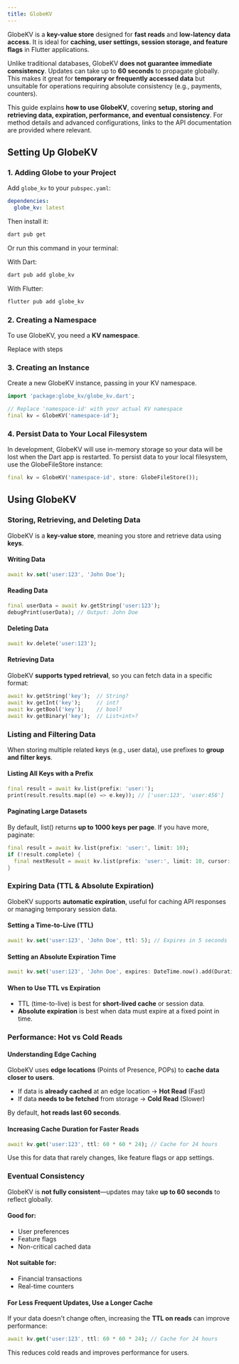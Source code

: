 ```yaml
---
title: GlobeKV
---
```


GlobeKV is a **key-value store** designed for **fast reads** and **low-latency data access**. It is ideal for **caching, user settings, session storage, and feature flags** in Flutter applications.

Unlike traditional databases, GlobeKV **does not guarantee immediate consistency**. Updates can take up to **60 seconds** to propagate globally. This makes it great for **temporary or frequently accessed data** but unsuitable for operations requiring absolute consistency (e.g., payments, counters).

This guide explains **how to use GlobeKV**, covering **setup, storing and retrieving data, expiration, performance, and eventual consistency**. For method details and advanced configurations, links to the API documentation are provided where relevant.

## Setting Up GlobeKV

### 1. Adding Globe to your Project

Add `globe_kv` to your `pubspec.yaml`:

```yaml
dependencies:
  globe_kv: latest
```

Then install it:

```bash
dart pub get
```

Or run this command in your terminal:

With Dart:

```bash
dart pub add globe_kv
```

With Flutter:

```bash
flutter pub add globe_kv
```

### 2. Creating a Namespace

To use GlobeKV, you need a **KV namespace**.

Replace with steps

### 3. Creating an Instance

Create a new GlobeKV instance, passing in your KV namespace.

```dart
import 'package:globe_kv/globe_kv.dart';

// Replace 'namespace-id' with your actual KV namespace
final kv = GlobeKV('namespace-id');
```

### 4. Persist Data to Your Local Filesystem

In development, GlobeKV will use in-memory storage so your data will be lost when the Dart app is restarted. To persist data to your local filesystem, use the GlobeFileStore instance:

```dart
final kv = GlobeKV('namespace-id', store: GlobeFileStore());
```

## Using GlobeKV

### Storing, Retrieving, and Deleting Data

GlobeKV is a **key-value store**, meaning you store and retrieve data using **keys**.

#### Writing Data

```dart
await kv.set('user:123', 'John Doe');
```

#### Reading Data

```dart
final userData = await kv.getString('user:123');
debugPrint(userData); // Output: John Doe
```

#### Deleting Data

```dart
await kv.delete('user:123');
```

#### Retrieving Data

GlobeKV **supports typed retrieval**, so you can fetch data in a specific format:

```dart
await kv.getString('key');  // String?
await kv.getInt('key');     // int?
await kv.getBool('key');    // bool?
await kv.getBinary('key');  // List<int>?
```

### Listing and Filtering Data

When storing multiple related keys (e.g., user data), use prefixes to **group and filter keys**.

#### Listing All Keys with a Prefix

```dart
final result = await kv.list(prefix: 'user:');
print(result.results.map((e) => e.key)); // ['user:123', 'user:456']
```

#### Paginating Large Datasets

By default, list() returns **up to 1000 keys per page**. If you have more, paginate:

```dart
final result = await kv.list(prefix: 'user:', limit: 10);
if (!result.complete) {
  final nextResult = await kv.list(prefix: 'user:', limit: 10, cursor: result.cursor!);
}
```

### Expiring Data (TTL & Absolute Expiration)

GlobeKV supports **automatic expiration**, useful for caching API responses or managing temporary session data.

#### Setting a Time-to-Live (TTL)

```dart
await kv.set('user:123', 'John Doe', ttl: 5); // Expires in 5 seconds
```

#### Setting an Absolute Expiration Time

```dart
await kv.set('user:123', 'John Doe', expires: DateTime.now().add(Duration(minutes: 5)));
```

#### When to Use TTL vs Expiration

- TTL (time-to-live) is best for **short-lived cache** or session data.
- **Absolute expiration** is best when data must expire at a fixed point in time.

### Performance: Hot vs Cold Reads

#### Understanding Edge Caching

GlobeKV uses **edge locations** (Points of Presence, POPs) to **cache data closer to users**.

- If data is **already cached** at an edge location → **Hot Read** (Fast)
- If data **needs to be fetched** from storage → **Cold Read** (Slower)

By default, **hot reads last 60 seconds**.

#### Increasing Cache Duration for Faster Reads

```dart
await kv.get('user:123', ttl: 60 * 60 * 24); // Cache for 24 hours
```

Use this for data that rarely changes, like feature flags or app settings.

### Eventual Consistency

GlobeKV is **not fully consistent**—updates may take **up to 60 seconds** to reflect globally.

#### Good for:

- User preferences
- Feature flags
- Non-critical cached data

#### Not suitable for:

- Financial transactions
- Real-time counters

#### For Less Frequent Updates, Use a Longer Cache

If your data doesn't change often, increasing the **TTL on reads** can improve performance:

```dart
await kv.get('user:123', ttl: 60 * 60 * 24); // Cache for 24 hours
```

This reduces cold reads and improves performance for users.
